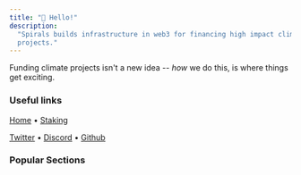 ```yaml
---
title: "👋 Hello!"
description:
  "Spirals builds infrastructure in web3 for financing high impact climate
  projects."
---
```


Funding climate projects isn't a new idea -- _how_ we do this, is where things
get exciting.

<Card
  title="Spirals: What, Why, How?"
  icon="galaxy"
  color="#0091FF"
  href="/welcome/spirals-what-why-how"
/>

### Useful links

[Home](https://spirals.so) • [Staking](https://demo.spirals.so)

[Twitter](https://twitter.com/spiralsprotocol) •
[Discord](https://discord.gg/wrFKNtkXgu) •
[Github](https://github.com/spiralsprotocol)

### Popular Sections

<CardGroup>
  <Card
    title="Maximizing Climate Impact"
    icon="cactus"
    color="green"
    href="/climate-impact/maximizing-climate-impact"
  />
  <Card
    title="Project Review Process"
    icon="scale-balanced"
    color="red"
    href="/climate-impact/project-review-process"
  />
  <Card
    title="Climate Council"
    icon="building-columns"
    color="#BC9A71"
    href="/climate-impact/climate-council"
  />
  <Card
    title="Introduction"
    icon="sack-dollar"
    color="orange"
    href="/green-tokens/introduction"
  />
  <Card
    title="Supported Tokens"
    icon="money-bills"
    color="#74DB8A"
    href="/green-tokens/supported-tokens"
  />
</CardGroup>
